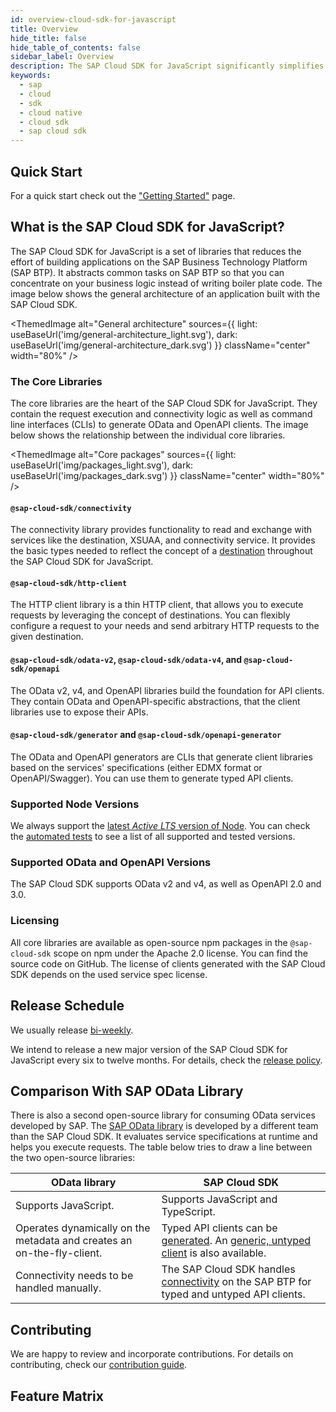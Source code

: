 ```yaml
---
id: overview-cloud-sdk-for-javascript
title: Overview
hide_title: false
hide_table_of_contents: false
sidebar_label: Overview
description: The SAP Cloud SDK for JavaScript significantly simplifies extending and developing applications with the SAP Business Technology Platform
keywords:
  - sap
  - cloud
  - sdk
  - cloud native
  - cloud sdk
  - sap cloud sdk
---
```



## Quick Start
For a quick start check out the ["Getting Started"](getting-started) page.

## What is the SAP Cloud SDK for JavaScript?
The SAP Cloud SDK for JavaScript is a set of libraries that reduces the effort of building applications on the SAP Business Technology Platform (SAP BTP).
It abstracts common tasks on SAP BTP so that you can concentrate on your business logic instead of writing boiler plate code.
The image below shows the general architecture of an application built with the SAP Cloud SDK.

<!-- vale off -->

<ThemedImage
  alt="General architecture"
  sources={{
    light: useBaseUrl('img/general-architecture_light.svg'),
    dark: useBaseUrl('img/general-architecture_dark.svg')
  }}
  className="center"
  width="80%"
/>

<!-- vale on -->

### The Core Libraries
The core libraries are the heart of the SAP Cloud SDK for JavaScript.
They contain the request execution and connectivity logic as well as command line interfaces (CLIs) to generate OData and OpenAPI clients.
The image below shows the relationship between the individual core libraries.


<!-- vale off -->

<ThemedImage
  alt="Core packages"
  sources={{
    light: useBaseUrl('img/packages_light.svg'),
    dark: useBaseUrl('img/packages_dark.svg')
  }}
  className="center"
  width="80%"
/>

<!-- vale on -->

#### `@sap-cloud-sdk/connectivity`
The connectivity library provides functionality to read and exchange with services like the destination, XSUAA, and connectivity service.
It provides the basic types needed to reflect the concept of a [destination](features/connectivity/destination) throughout the SAP Cloud SDK for JavaScript.

#### `@sap-cloud-sdk/http-client`
The HTTP client library is a thin HTTP client, that allows you to execute requests by leveraging the concept of destinations.
You can flexibly configure a request to your needs and send arbitrary HTTP requests to the given destination.

#### `@sap-cloud-sdk/odata-v2`, `@sap-cloud-sdk/odata-v4`, and `@sap-cloud-sdk/openapi`
The OData v2, v4, and OpenAPI libraries build the foundation for API clients.
They contain OData and OpenAPI-specific abstractions, that the client libraries use to expose their APIs.

#### `@sap-cloud-sdk/generator` and `@sap-cloud-sdk/openapi-generator`
The OData and OpenAPI generators are CLIs that generate client libraries based on the services' specifications (either EDMX format or OpenAPI/Swagger).
You can use them to generate typed API clients.

### Supported Node Versions
We always support the [latest _Active LTS_ version of Node](https://nodejs.org/en/about/releases/).
You can check the [automated tests](https://github.com/SAP/cloud-sdk-js/actions/workflows/build.yml?query=branch%3Amain) to see a list of all supported and tested versions.

### Supported OData and OpenAPI Versions
The SAP Cloud SDK supports OData v2 and v4, as well as OpenAPI 2.0 and 3.0.

### Licensing
All core libraries are available as open-source npm packages in the `@sap-cloud-sdk` scope on npm under the Apache 2.0 license.
You can find the source code on GitHub.
The license of clients generated with the SAP Cloud SDK depends on the used service spec license.

## Release Schedule
We usually release [bi-weekly](https://github.com/SAP/cloud-sdk-js/releases).

We intend to release a new major version of the SAP Cloud SDK for JavaScript every six to twelve months.
For details, check the [release policy](release-policy.mdx).

## Comparison With SAP OData Library
There is also a second open-source library for consuming OData services developed by SAP.
The [SAP OData library](https://github.com/SAP/odata-library) is developed by a different team than the SAP Cloud SDK.
It evaluates service specifications at runtime and helps you execute requests.
The table below tries to draw a line between the two open-source libraries:

| OData library                                                          | SAP Cloud SDK                                                                                                                                                                  |
| ---------------------------------------------------------------------- | ------------------------------------------------------------------------------------------------------------------------------------------------------------------------------ |
| Supports JavaScript.                                                   | Supports JavaScript and TypeScript.                                                                                                                                            |
| Operates dynamically on the metadata and creates an on-the-fly-client. | Typed API clients can be [generated](features/odata/generate-odata-client.mdx). An [generic, untyped client](features/connectivity/generic-http-client.mdx) is also available. |
| Connectivity needs to be handled manually.                             | The SAP Cloud SDK handles [connectivity](features/connectivity/destination.mdx) on the SAP BTP for typed and untyped API clients.                                              |

## Contributing
We are happy to review and incorporate contributions.
For details on contributing, check our [contribution guide](https://github.com/SAP/cloud-sdk/blob/main/CONTRIBUTING.md).

<div data-nosnippet>
<h2>Feature Matrix</h2>

<JsFeatureTable />
</div>